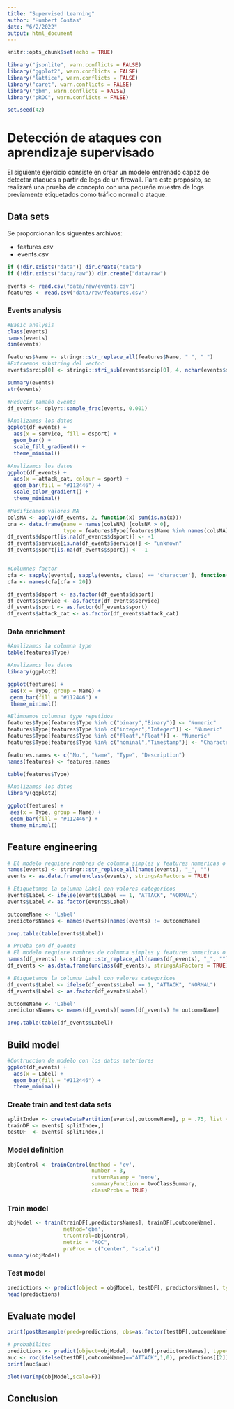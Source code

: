 ```yaml
---
title: "Supervised Learning"
author: "Humbert Costas"
date: "6/2/2022"
output: html_document
---
```


```r
knitr::opts_chunk$set(echo = TRUE)

library("jsonlite", warn.conflicts = FALSE)
library("ggplot2", warn.conflicts = FALSE)
library("lattice", warn.conflicts = FALSE)
library("caret", warn.conflicts = FALSE)
library("gbm", warn.conflicts = FALSE)
library("pROC", warn.conflicts = FALSE)

set.seed(42)
```

# Detección de ataques con aprendizaje supervisado

El siguiente ejercicio consiste en crear un modelo entrenado capaz de detectar ataques a partir de logs de un firewall.
Para este propósito, se realizará una prueba de concepto con una pequeña muestra de logs previamente etiquetados como tráfico normal o ataque.

## Data sets

Se proporcionan los siguentes archivos:

 - features.csv
 - events.csv

```r
if (!dir.exists("data")) dir.create("data")
if (!dir.exists("data/raw")) dir.create("data/raw")

events <- read.csv("data/raw/events.csv")
features <- read.csv("data/raw/features.csv")

```

### Events analysis

```r
#Basic analysis
class(events)
names(events)
dim(events)

features$Name <- stringr::str_replace_all(features$Name, " ", " ")
#Extraemos substring del vector 
events$srcip[0] <- stringi::stri_sub(events$srcip[0], 4, nchar(events$script[0]))
```
```r
summary(events)
str(events)
```
```r
#Reducir tamaño events
df_events<- dplyr::sample_frac(events, 0.001)
```

```r
#Analizamos los datos
ggplot(df_events) +
  aes(x = service, fill = dsport) +
  geom_bar() +
  scale_fill_gradient() +
  theme_minimal()

```

```r
#Analizamos los datos
ggplot(df_events) +
  aes(x = attack_cat, colour = sport) +
  geom_bar(fill = "#112446") +
  scale_color_gradient() +
  theme_minimal()
```

```r
#Modificamos valores NA
colsNA <- apply(df_events, 2, function(x) sum(is.na(x)))
cna <- data.frame(name = names(colsNA) [colsNA > 0], 
                  type = features$Type[features$Name %in% names(colsNA)[colsNA >0]])
df_events$dsport[is.na(df_events$dsport)] <- -1
df_events$service[is.na(df_events$service)] <- "unknown"
df_events$sport[is.na(df_events$sport)] <- -1


#Columnes factor
cfa <- sapply(events[, sapply(events, class) == 'character'], function(x) length(unique(x)))
cfa <- names(cfa[cfa < 20])

df_events$dsport <- as.factor(df_events$dsport)
df_events$service <- as.factor(df_events$service)
df_events$sport <- as.factor(df_events$sport)
df_events$attack_cat <- as.factor(df_events$attack_cat)
```


### Data enrichment

```r
#Analizamos la columna type
table(features$Type)
```
```r
#Analizamos los datos
library(ggplot2)

ggplot(features) +
 aes(x = Type, group = Name) +
 geom_bar(fill = "#112446") +
 theme_minimal()

```

```r
#Elimnamos columnas type repetidos
features$Type[features$Type %in% c("binary","Binary")] <- "Numeric"
features$Type[features$Type %in% c("integer","Integer")] <- "Numeric"
features$Type[features$Type %in% c("float","Float")] <- "Numeric"
features$Type[features$Type %in% c("nominal","Timestamp")] <- "Character"

features.names <- c("No.", "Name", "Type", "Description")
names(features) <- features.names

table(features$Type)

```

```r
#Analizamos los datos
library(ggplot2)

ggplot(features) +
 aes(x = Type, group = Name) +
 geom_bar(fill = "#112446") +
 theme_minimal()

```

## Feature engineering

```r
# El modelo requiere nombres de columna simples y features numericas o factor
names(events) <- stringr::str_replace_all(names(events), "_", "")
events <- as.data.frame(unclass(events), stringsAsFactors = TRUE)

# Etiquetamos la columna Label con valores categoricos
events$Label <- ifelse(events$Label == 1, "ATTACK", "NORMAL")
events$Label <- as.factor(events$Label)

outcomeName <- 'Label'
predictorsNames <- names(events)[names(events) != outcomeName]

prop.table(table(events$Label))
```
```r
# Prueba con df_events
# El modelo requiere nombres de columna simples y features numericas o factor
names(df_events) <- stringr::str_replace_all(names(df_events), "_", "")
df_events <- as.data.frame(unclass(df_events), stringsAsFactors = TRUE)

# Etiquetamos la columna Label con valores categoricos
df_events$Label <- ifelse(df_events$Label == 1, "ATTACK", "NORMAL")
df_events$Label <- as.factor(df_events$Label)

outcomeName <- 'Label'
predictorsNames <- names(df_events)[names(df_events) != outcomeName]

prop.table(table(df_events$Label))
```

## Build model

```r
#Contruccion de modelo con los datos anteriores
ggplot(df_events) +
  aes(x = Label) +
  geom_bar(fill = "#112446") +
  theme_minimal()

```
### Create train and test data sets

```r
splitIndex <- createDataPartition(events[,outcomeName], p = .75, list = FALSE, times = 1)
trainDF <- events[ splitIndex,]
testDF  <- events[-splitIndex,]

```

### Model definition

```r
objControl <- trainControl(method = 'cv', 
                           number = 3, 
                           returnResamp = 'none', 
                           summaryFunction = twoClassSummary, 
                           classProbs = TRUE)
```

### Train model

```r
objModel <- train(trainDF[,predictorsNames], trainDF[,outcomeName], 
                  method='gbm', 
                  trControl=objControl,  
                  metric = "ROC",
                  preProc = c("center", "scale"))
summary(objModel)
```

### Test model

```r
predictions <- predict(object = objModel, testDF[, predictorsNames], type = 'raw')
head(predictions)

```

## Evaluate model

```r
print(postResample(pred=predictions, obs=as.factor(testDF[,outcomeName])))

```


```r
# probabilites 
predictions <- predict(object=objModel, testDF[,predictorsNames], type='prob')
auc <- roc(ifelse(testDF[,outcomeName]=="ATTACK",1,0), predictions[[2]])
print(auc$auc)
```



```r
plot(varImp(objModel,scale=F))
```


## Conclusion

```r


```

